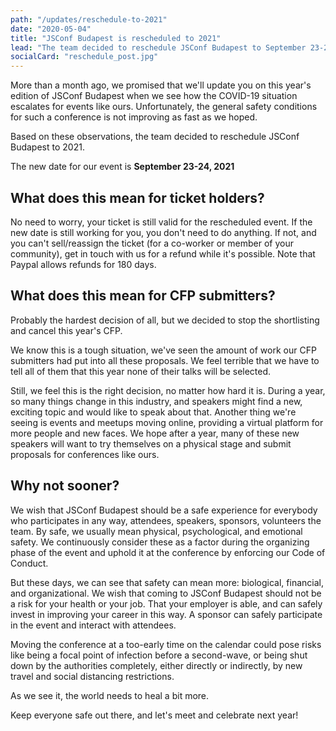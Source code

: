 ```yaml
---
path: "/updates/reschedule-to-2021"
date: "2020-05-04"
title: "JSConf Budapest is rescheduled to 2021"
lead: "The team decided to reschedule JSConf Budapest to September 23-24, 2021."
socialCard: "reschedule_post.jpg"
---
```


More than a month ago, we promised that we'll update you on this year's edition of JSConf Budapest when we see
how the COVID-19 situation escalates for events like ours. Unfortunately, the general safety conditions
for such a conference is not improving as fast as we hoped.

Based on these observations, the team decided to reschedule JSConf Budapest to 2021.

The new date for our event is **September 23-24, 2021**

## What does this mean for ticket holders?

No need to worry, your ticket is still valid for the rescheduled event. If the new date is still working for you,
you don't need to do anything. If not, and you can't sell/reassign the ticket (for a co-worker or member of your community),
get in touch with us for a refund while it's possible. Note that Paypal allows refunds for 180 days.

## What does this mean for CFP submitters?

Probably the hardest decision of all, but we decided to stop the shortlisting and cancel this year's CFP.

We know this is a tough situation, we've seen the amount of work our CFP submitters had put into all these proposals.
We feel terrible that we have to tell all of them that this year none of their talks will be selected.

Still, we feel this is the right decision, no matter how hard it is. During a year, so many things change in this industry,
and speakers might find a new, exciting topic and would like to speak about that. Another thing we're seeing is events
and meetups moving online, providing a virtual platform for more people and new faces. We hope after a year,
many of these new speakers will want to try themselves on a physical stage and submit proposals for conferences like ours.

## Why not sooner?

We wish that JSConf Budapest should be a safe experience for everybody who participates in any way, attendees, speakers,
sponsors, volunteers the team. By safe, we usually mean physical, psychological, and emotional safety.
We continuously consider these as a factor during the organizing phase of the event and uphold it at the conference
by enforcing our Code of Conduct.

But these days, we can see that safety can mean more: biological, financial, and organizational. We wish that coming to
JSConf Budapest should not be a risk for your health or your job. That your employer is able, and can safely invest
in improving your career in this way. A sponsor can safely participate in the event and interact with attendees.

Moving the conference at a too-early time on the calendar could pose risks like being a focal point of infection
before a second-wave, or being shut down by the authorities completely, either directly or indirectly,
by new travel and social distancing restrictions.

As we see it, the world needs to heal a bit more.

Keep everyone safe out there, and let's meet and celebrate next year!
